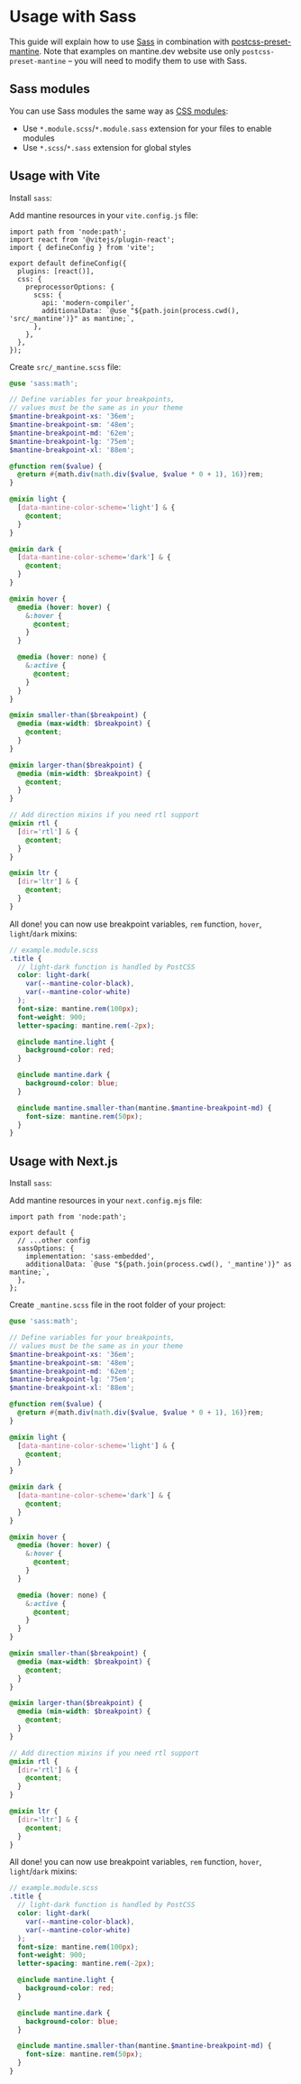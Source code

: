 

# Usage with Sass

This guide will explain how to use [Sass](https://sass-lang.com/) in combination with
[postcss-preset-mantine](/styles/postcss-preset). Note that examples on mantine.dev website
use only `postcss-preset-mantine` – you will need to modify them to use with Sass.

## Sass modules

You can use Sass modules the same way as [CSS modules](/styles/css-modules):

- Use `*.module.scss`/`*.module.sass` extension for your files to enable modules
- Use `*.scss`/`*.sass` extension for global styles

## Usage with Vite

Install `sass`:

<InstallScript packages="sass-embedded" dev />

Add mantine resources in your `vite.config.js` file:

```tsx
import path from 'node:path';
import react from '@vitejs/plugin-react';
import { defineConfig } from 'vite';

export default defineConfig({
  plugins: [react()],
  css: {
    preprocessorOptions: {
      scss: {
        api: 'modern-compiler',
        additionalData: `@use "${path.join(process.cwd(), 'src/_mantine')}" as mantine;`,
      },
    },
  },
});
```

Create `src/_mantine.scss` file:

```scss
@use 'sass:math';

// Define variables for your breakpoints,
// values must be the same as in your theme
$mantine-breakpoint-xs: '36em';
$mantine-breakpoint-sm: '48em';
$mantine-breakpoint-md: '62em';
$mantine-breakpoint-lg: '75em';
$mantine-breakpoint-xl: '88em';

@function rem($value) {
  @return #{math.div(math.div($value, $value * 0 + 1), 16)}rem;
}

@mixin light {
  [data-mantine-color-scheme='light'] & {
    @content;
  }
}

@mixin dark {
  [data-mantine-color-scheme='dark'] & {
    @content;
  }
}

@mixin hover {
  @media (hover: hover) {
    &:hover {
      @content;
    }
  }

  @media (hover: none) {
    &:active {
      @content;
    }
  }
}

@mixin smaller-than($breakpoint) {
  @media (max-width: $breakpoint) {
    @content;
  }
}

@mixin larger-than($breakpoint) {
  @media (min-width: $breakpoint) {
    @content;
  }
}

// Add direction mixins if you need rtl support
@mixin rtl {
  [dir='rtl'] & {
    @content;
  }
}

@mixin ltr {
  [dir='ltr'] & {
    @content;
  }
}
```

All done! you can now use breakpoint variables, `rem` function, `hover`, `light`/`dark` mixins:

```scss
// example.module.scss
.title {
  // light-dark function is handled by PostCSS
  color: light-dark(
    var(--mantine-color-black),
    var(--mantine-color-white)
  );
  font-size: mantine.rem(100px);
  font-weight: 900;
  letter-spacing: mantine.rem(-2px);

  @include mantine.light {
    background-color: red;
  }

  @include mantine.dark {
    background-color: blue;
  }

  @include mantine.smaller-than(mantine.$mantine-breakpoint-md) {
    font-size: mantine.rem(50px);
  }
}
```

## Usage with Next.js

Install `sass`:

<InstallScript packages="sass-embedded" dev />

Add mantine resources in your `next.config.mjs` file:

```tsx
import path from 'node:path';

export default {
  // ...other config
  sassOptions: {
    implementation: 'sass-embedded',
    additionalData: `@use "${path.join(process.cwd(), '_mantine')}" as mantine;`,
  },
};
```

Create `_mantine.scss` file in the root folder of your project:

```scss
@use 'sass:math';

// Define variables for your breakpoints,
// values must be the same as in your theme
$mantine-breakpoint-xs: '36em';
$mantine-breakpoint-sm: '48em';
$mantine-breakpoint-md: '62em';
$mantine-breakpoint-lg: '75em';
$mantine-breakpoint-xl: '88em';

@function rem($value) {
  @return #{math.div(math.div($value, $value * 0 + 1), 16)}rem;
}

@mixin light {
  [data-mantine-color-scheme='light'] & {
    @content;
  }
}

@mixin dark {
  [data-mantine-color-scheme='dark'] & {
    @content;
  }
}

@mixin hover {
  @media (hover: hover) {
    &:hover {
      @content;
    }
  }

  @media (hover: none) {
    &:active {
      @content;
    }
  }
}

@mixin smaller-than($breakpoint) {
  @media (max-width: $breakpoint) {
    @content;
  }
}

@mixin larger-than($breakpoint) {
  @media (min-width: $breakpoint) {
    @content;
  }
}

// Add direction mixins if you need rtl support
@mixin rtl {
  [dir='rtl'] & {
    @content;
  }
}

@mixin ltr {
  [dir='ltr'] & {
    @content;
  }
}
```

All done! you can now use breakpoint variables, `rem` function, `hover`, `light`/`dark` mixins:

```scss
// example.module.scss
.title {
  // light-dark function is handled by PostCSS
  color: light-dark(
    var(--mantine-color-black),
    var(--mantine-color-white)
  );
  font-size: mantine.rem(100px);
  font-weight: 900;
  letter-spacing: mantine.rem(-2px);

  @include mantine.light {
    background-color: red;
  }

  @include mantine.dark {
    background-color: blue;
  }

  @include mantine.smaller-than(mantine.$mantine-breakpoint-md) {
    font-size: mantine.rem(50px);
  }
}
```
